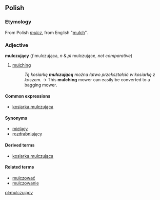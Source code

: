 ==Polish==

===Etymology===
From Polish ''[[mulcz]]'', from English "[[mulch]]".

===Adjective===
'''mulczujący''' (''f'' mulczująca, ''n'' & ''pl'' mulczujące, ''not comparative'')
#[[mulching]]
#:''Tę kosiarkę '''mulczującą''' można łatwo przekształcić w kosiarkę z koszem.'' →  This '''mulching''' mower can easily be converted to a bagging mower. 

====Common expressions====
*[[kosiarka mulczująca]]

====Synonyms====
*[[mielący]]
*[[rozdrabniający]]

====Derived terms====
*[[kosiarka mulczująca]]

====Related terms====
*[[mulczować]]
*[[mulczowanie]]

[[pl:mulczujący]]